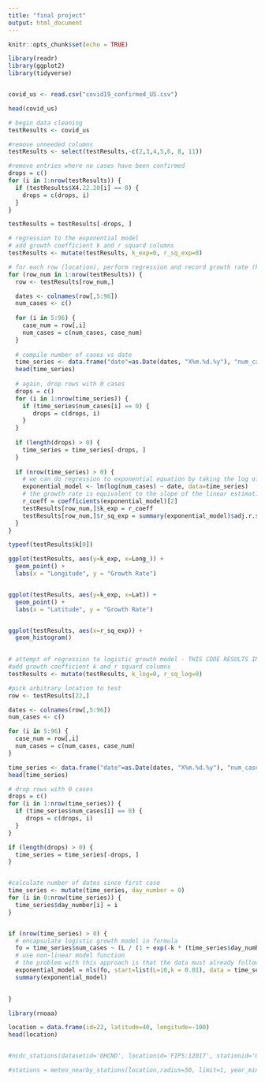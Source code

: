```yaml
---
title: "final project"
output: html_document
---
```


```r
knitr::opts_chunk$set(echo = TRUE)
```



```r
library(readr)
library(ggplot2)
library(tidyverse)


covid_us <- read.csv("covid19_confirmed_US.csv")

head(covid_us)

# begin data cleaning
testResults <- covid_us

#remove unneeded columns
testResults <- select(testResults,-c(2,3,4,5,6, 8, 11))

#remove entries where no cases have been confirmed
drops = c()
for (i in 1:nrow(testResults)) {
  if (testResults$X4.22.20[i] == 0) {
    drops = c(drops, i)
  }
}

testResults = testResults[-drops, ]

# regression to the exponential model
# add growth coefficient k and r squard columns
testResults <- mutate(testResults, k_exp=0, r_sq_exp=0)

# for each row (location), perform regression and record growth rate (k) and r_squared
for (row_num in 1:nrow(testResults)) {
  row <- testResults[row_num,]

  dates <- colnames(row[,5:96])
  num_cases <- c()
  
  for (i in 5:96) {
    case_num = row[,i]
    num_cases = c(num_cases, case_num)
  }
  
  # compile number of cases vs date
  time_series <- data.frame("date"=as.Date(dates, "X%m.%d.%y"), "num_cases"=num_cases)
  head(time_series)
  
  # again, drop rows with 0 cases
  drops = c()
  for (i in 1:nrow(time_series)) {
    if (time_series$num_cases[i] == 0) {
       drops = c(drops, i)
    }
  }
  
  if (length(drops) > 0) {
    time_series = time_series[-drops, ]
  }
  
  if (nrow(time_series) > 0) {
    # we can do regression to exponential equation by taking the log of the y variable
    exponential_model <- lm(log(num_cases) ~ date, data=time_series)
    # the growth rate is equivalent to the slope of the linear estimation (math not shown here)
    r_coeff = coefficients(exponential_model)[2]
    testResults[row_num,]$k_exp = r_coeff
    testResults[row_num,]$r_sq_exp = summary(exponential_model)$adj.r.squared
  }
}
```

```r

typeof(testResults$k[0])

ggplot(testResults, aes(y=k_exp, x=Long_)) +
  geom_point() +
  labs(x = "Longitude", y = "Growth Rate")


ggplot(testResults, aes(y=k_exp, x=Lat)) +
  geom_point() +
  labs(x = "Latitude", y = "Growth Rate")


ggplot(testResults, aes(x=r_sq_exp)) +
  geom_histogram()
 
```


```r

# attempt of regression to logistic growth model - THIS CODE RESULTS IN AN ERROR
#add growth coefficient k and r squard columns
testResults <- mutate(testResults, k_log=0, r_sq_log=0)

#pick arbitrary location to test
row <- testResults[22,]

dates <- colnames(row[,5:96])
num_cases <- c()

for (i in 5:96) {
  case_num = row[,i]
  num_cases = c(num_cases, case_num)
}

time_series <- data.frame("date"=as.Date(dates, "X%m.%d.%y"), "num_cases"=num_cases)
head(time_series)

# drop rows with 0 cases
drops = c()
for (i in 1:nrow(time_series)) {
  if (time_series$num_cases[i] == 0) {
     drops = c(drops, i)
  }
}

if (length(drops) > 0) {
  time_series = time_series[-drops, ]
}


#calculate number of dates since first case
time_series <- mutate(time_series, day_number = 0)
for (i in 0:nrow(time_series)) {
  time_series$day_number[i] = i
}


if (nrow(time_series) > 0) {
  # encapsulate logistic growth model in formula
  fo = time_series$num_cases ~ (L / (1 + exp(-k * (time_series$day_number)))) #x_0 is always 0
  # use non-linear model function
  # the problem with this approach is that the data must already follow a near perfect logistic trend, R can't extrapolate a logistic     growth relationship.
  exponential_model = nls(fo, start=list(L=10,k = 0.01), data = time_series)
  summary(exponential_model)

  
}


```




```r
library(rnoaa)

location = data.frame(id=22, latitude=40, longitude=-100)
head(location)


#ncdc_stations(datasetid='GHCND', locationid='FIPS:12017', stationid='GHCND:USC00084289', token="GKtOhutkkFzWKMkzMcdLISOVcJFypOkk")

#stations = meteo_nearby_stations(location,radius=50, limit=1, year_min)



```
